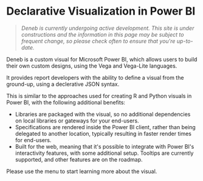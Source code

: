 
# Declarative Visualization in Power BI

> _Deneb is currently undergoing active development. This site is under constructions and the information in this page may be subject to frequent change, so please check often to ensure that you're up-to-date._

Deneb is a custom visual for <OutboundLink href="https://www.powerbi.com" target="_blank">Microsoft Power BI</OutboundLink>, which allows users to build their own custom designs, using the <OutboundLink href="http://vega.github.io/vega" target="_blank">Vega</OutboundLink> and <OutboundLink href="http://vega.github.io/vega-lite" target="_blank">Vega-Lite</OutboundLink> languages.

It provides report developers with the ability to define a visual from the ground-up, using a declerative <OutboundLink href="https://www.json.org/json-en.html" target="_blank">JSON</OutboundLink> syntax.

This is similar to the approaches used for creating <OutboundLink href="https://docs.microsoft.com/en-us/power-bi/create-reports/desktop-r-visuals?WT.mc_id=DP-MVP-5003712" target="_blank">R</OutboundLink> and <OutboundLink href="https://docs.microsoft.com/en-us/power-bi/connect-data/desktop-python-visuals?WT.mc_id=DP-MVP-5003712" target="_blank">Python</OutboundLink> visuals in Power BI, with the following additional benefits:

-   Libraries are packaged with the visual, so no additional dependencies on local libraries or gateways for your end-users.
-   Specifications are rendered inside the Power BI client, rather than being delegated to another location, typically resulting in faster render times for end-users.
-   Built for the web, meaning that it's possible to integrate with Power BI's interactivity features, with some additional setup. Tooltips are currently supported, and other features are on the roadmap.

Please use the menu to start learning more about the visual.

